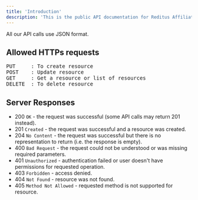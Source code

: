 ```yaml
---
title: 'Introduction'
description: 'This is the public API documentation for Reditus Affiliate Programs'
---
```


All our API calls use JSON format.

## Allowed HTTPs requests
<pre>
PUT     : To create resource
POST    : Update resource
GET     : Get a resource or list of resources
DELETE  : To delete resource
</pre>

## Server Responses
- 200 `OK` - the request was successful (some API calls may return 201 instead).
- 201 `Created` - the request was successful and a resource was created.
- 204 `No Content` - the request was successful but there is no representation to return (i.e. the response is empty).
- 400 `Bad Request` - the request could not be understood or was missing required parameters.
- 401 `Unauthorized` - authentication failed or user doesn't have permissions for requested operation.
- 403 `Forbidden` - access denied.
- 404 `Not Found` - resource was not found.
- 405 `Method Not Allowed` - requested method is not supported for resource.
